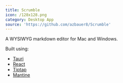 ```yaml
---
title: Scrumble
icon: /128x128.png
category: Desktop App
source: 'https://github.com/azbauer8/Scrumble'
---
```


A WYSIWYG markdown editor for Mac and Windows.

Built using:

* [Tauri](https://tauri.app/ "Tauri")
* [React](https://react.dev/ "React")
* [Tiptap](https://tiptap.dev/ "Tiptap")
* [Mantine](https://mantine.dev/ "Mantine")
